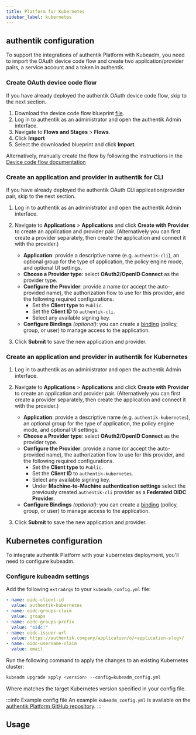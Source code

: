 ```yaml
---
title: Platform for Kubernetes
sidebar_label: kubernetes
---
```


## authentik configuration

To support the integrations of authentik Platform with Kubeadm, you need to import the OAuth device code flow and create two application/provider pairs, a service account and a token in authentik.

### Create OAuth device code flow

If you have already deployed the authentik OAuth device code flow, skip to the next section.

1. Download the device code flow blueprint [file](https://raw.githubusercontent.com/goauthentik/platform/refs/heads/main/hack/authentik/blueprints/oauth2-device-code.yaml).
2. Log in to authentik as an administrator and open the authentik Admin interface.
3. Navigate to **Flows and Stages** > **Flows**.
4. Click **Import**
5. Select the downloaded blueprint and click **Import**.

Alternatively, manually create the flow by following the instructions in the [Device code flow documentation](https://docs.goauthentik.io/add-secure-apps/providers/oauth2/device_code/#create-and-apply-a-device-code-flow)

### Create an application and provider in authentik for CLI

If you have already deployed the authentik OAuth CLI application/provider pair, skip to the next section.

1. Log in to authentik as an administrator and open the authentik Admin interface.
2. Navigate to **Applications** > **Applications** and click **Create with Provider** to create an application and provider pair. (Alternatively you can first create a provider separately, then create the application and connect it with the provider.)
    - **Application**: provide a descriptive name (e.g. `authentik-cli`), an optional group for the type of application, the policy engine mode, and optional UI settings.
    - **Choose a Provider type**: select **OAuth2/OpenID Connect** as the provider type.
    - **Configure the Provider**: provide a name (or accept the auto-provided name), the authorization flow to use for this provider, and the following required configurations.
        - Set the **Client type** to `Public`.
        - Set the **Client ID** to `authentik-cli`.
        - Select any available signing key.
    - **Configure Bindings** _(optional)_: you can create a [binding](../add-secure-apps/flows-stages/bindings/) (policy, group, or user) to manage access to the application.

3. Click **Submit** to save the new application and provider.

### Create an application and provider in authentik for Kubernetes

1. Log in to authentik as an administrator and open the authentik Admin interface.
2. Navigate to **Applications** > **Applications** and click **Create with Provider** to create an application and provider pair. (Alternatively you can first create a provider separately, then create the application and connect it with the provider.)
    - **Application**: provide a descriptive name (e.g. `authentik-kubernetes`), an optional group for the type of application, the policy engine mode, and optional UI settings.
    - **Choose a Provider type**: select **OAuth2/OpenID Connect** as the provider type.
    - **Configure the Provider**: provide a name (or accept the auto-provided name), the authorization flow to use for this provider, and the following required configurations.
        - Set the **Client type** to `Public`.
        - Set the **Client ID** to `authentik-kubernetes`.
        - Select any available signing key.
        - Under **Machine-to-Machine authentication settings** select the previously created `authentik-cli` provider as a **Federated OIDC Provider**.
    - **Configure Bindings** _(optional)_: you can create a [binding](../add-secure-apps/flows-stages/bindings/) (policy, group, or user) to manage access to the application.

3. Click **Submit** to save the new application and provider.

## Kubernetes configuration

To integrate authentik Platform with your kubernetes deployment, you'll need to configure kubeadm.

### Configure kubeadm settings

Add the following `extraArgs` to your `kubeadm_config.yml` file:

```yaml
- name: oidc-client-id
  value: authentik-kubernetes
- name: oidc-groups-claim
  value: groups
- name: oidc-groups-prefix
  value: "oidc:"
- name: oidc-issuer-url
  value: https://authentik.company/application/o/<application-slug>/
- name: oidc-username-claim
  value: email
```

Run the following command to apply the changes to an existing Kubernetes cluster:

```sh
kubeadm upgrade apply <version> --config=kubeadm_config.yml
```

Where <version> matches the target Kubernetes version specified in your config file.

:::info Example config file
An example `kubeadm_config.yml` is available on the [authentik Platform GitHub repository](https://github.com/BeryJu/infrastructure/blob/main/roles/beryjuio_kube/templates/kubeadm_config.yml#L11-L20).
:::

## Usage

